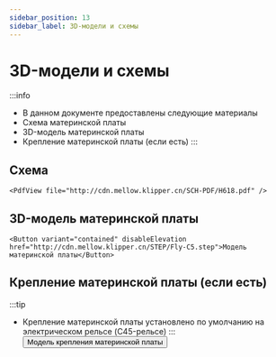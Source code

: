 ```yaml
---
sidebar_position: 13
sidebar_label: 3D-модели и схемы
---
```




# 3D-модели и схемы


:::info
* В данном документе предоставлены следующие материалы
* Схема материнской платы
* 3D-модель материнской платы
* Крепление материнской платы (если есть)
:::

## Схема

    <PdfView file="http://cdn.mellow.klipper.cn/SCH-PDF/H618.pdf" />


## 3D-модель материнской платы

    <Button variant="contained" disableElevation href="http://cdn.mellow.klipper.cn/STEP/Fly-C5.step">Модель материнской платы</Button>


## Крепление материнской платы (если есть)

:::tip
* Крепление материнской платы установлено по умолчанию на электрическом рельсе (C45-рельсе)
:::
<Button variant="contained" disableElevation href="http://cdn.mellow.klipper.cn/STEP/c5.zip">Модель крепления материнской платы</Button>
